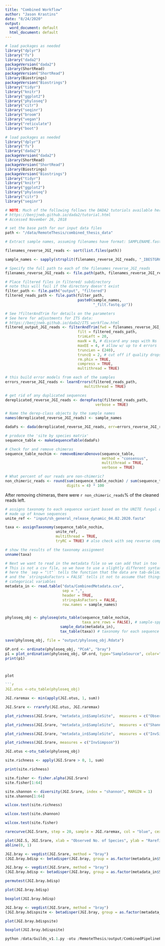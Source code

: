 ```yaml
---
title: "Combined Workflow"
author: "Jason Krastins"
date: "8/24/2020"
output:
  word_document: default
  html_document: default
---
```


```r
# load packages as needed
library("dplyr")
library("fs")
library("dada2")
packageVersion("dada2")
library(ShortRead)
packageVersion("ShortRead")
library(Biostrings)
packageVersion("Biostrings")
library("tidyr")
library("knitr")
library("ggplot2")
library("phyloseq")
library("citr")
library("seqinr")
library("broom")
library("vegan")
library("reticulate")
library("boot")

```


```r
# load packages as needed
library("dplyr")
library("fs")
library("dada2")
packageVersion("dada2")
library(ShortRead)
packageVersion("ShortRead")
library(Biostrings)
packageVersion("Biostrings")
library("tidyr")
library("knitr")
library("ggplot2")
library("phyloseq")
library("citr")
library("seqinr")


```

```r
# NOTE: Much of the following follows the DADA2 tutorials available here:
# https://benjjneb.github.io/dada2/tutorial.html
# Accessed November 26, 2018

# set the base path for our input data files
path <- "/data/RemoteThesis/combined_thesis_data"

# Extract sample names, assuming filenames have format: SAMPLENAME.fastq

filenames_reverse_JGI_reads <- sort(list.files(path))

sample_names <- sapply(strsplit(filenames_reverse_JGI_reads, "_IBESTGRC_JU_988_R2_ITS-hdr.fastq"), `[`, 1)

# Specify the full path to each of the filenames_reverse_JGI_reads
filenames_reverse_JGI_reads <- file.path(path, filenames_reverse_JGI_reads)
```

```r
# Place filtered files in filtered/ subdirectory
# note this will fail if the directory doesn't exist
filter_path <- file.path("output", "filtered")
filtered_reads_path <- file.path(filter_path,
                                 paste0(sample_names,
                                        "_filt.fastq.gz"))

# See ?filterAndTrim for details on the parameters
# See here for adjustments for ITS data:
# https://benjjneb.github.io/dada2/ITS_workflow.html
filtered_output_JGI_reads <- filterAndTrim(fwd = filenames_reverse_JGI_reads,
                                 filt = filtered_reads_path,           
                                 trimLeft = 20,
                                 maxN = 0, # discard any seqs with Ns
                                 maxEE = 4, # allow w/ up to 4 errors
                                 truncLen = (240),
                                 truncQ = 2, # cut off if quality drops here
                                 rm.phix = TRUE,
                                 compress = TRUE,
                                 multithread = TRUE)
```


```r
# this build error models from each of the samples
errors_reverse_JGI_reads <- learnErrors(filtered_reads_path,
                                    multithread = TRUE)
```


```r
# get rid of any duplicated sequences
dereplicated_reverse_JGI_reads <- derepFastq(filtered_reads_path,
                                         verbose = TRUE)

# Name the derep-class objects by the sample names
names(dereplicated_reverse_JGI_reads) <- sample_names
```

```r
dadaFs <- dada(dereplicated_reverse_JGI_reads, err=errors_reverse_JGI_reads, multithread=TRUE)
```

```r
# produce the 'site by species matrix'
sequence_table <- makeSequenceTable(dadaFs)
```


```r
# Check for and remove chimeras
sequence_table_nochim <- removeBimeraDenovo(sequence_table,
                                            method = "consensus",
                                            multithread = TRUE,
                                            verbose = TRUE)

# What percent of our reads are non-chimeric?
non_chimeric_reads <- round(sum(sequence_table_nochim) / sum(sequence_table),
                            digits = 4) * 100
```

After removing chimeras, there were `r non_chimeric_reads`% of the cleaned reads left.

```r
# assigns taxonomy to each sequence variant based on the UNITE fungal database
# made up of known sequences
unite_ref <- "input/sh_general_release_dynamic_04.02.2020.fasta"

taxa <- assignTaxonomy(sequence_table_nochim,
                       unite_ref,
                       multithread = TRUE,
                       tryRC = TRUE) # also check with seq reverse compliments

# show the results of the taxonomy assignment
unname(taxa)
```


```r

# Next we want to read in the metadata file so we can add that in too
# This is not a csv file, so we have to use a slightly different syntax
# here the `sep = "\t"` tells the function that the data are tab-delimited
# and the `stringsAsFactors = FALSE` tells it not to assume that things are
# categorical variables
metadata_in <- read.table("data/CombinedMetadata.csv",
                          sep = ",",
                          header = TRUE,
                          stringsAsFactors = FALSE,
                          row.names = sample_names)


phyloseq_obj <- phyloseq(otu_table(sequence_table_nochim,
                                   taxa_are_rows = FALSE), # sample-spp matrix
                         sample_data(metadata_in),
                         tax_table(taxa)) # taxonomy for each sequence variant

save(phyloseq_obj, file = "output/phyloseq_obj.Rdata")


```

```r
GP.ord <- ordinate(phyloseq_obj, "PCoA", "bray")
p1 = plot_ordination(phyloseq_obj, GP.ord, type="SampleSource", color="SampleSite", title="Sample Site")
print(p1)



plot

```r
JGI.otus <-otu_table(phyloseq_obj)
```

```r
JGI.raremax <- min(apply(JGI.otus, 1, sum))
```

```r
JGI.Srare <- rrarefy(JGI.otus, JGI.raremax)
```


```r
plot_richness(JGI.Srare, "metadata_in$SampleSite",  measures = c("Observed"))

plot_richness(JGI.Srare, "metadata_in$SampleSite",  measures = c("Shannon"))

plot_richness(JGI.Srare, "metadata_in$SampleSite",  measures = c("InvSimpson"))

plot_richness(JGI.Srare, measures = c("InvSimpson"))
```


```r
JGI.otus <-otu_table(phyloseq_obj)
```


```r
site.richness <- apply(JGI.Srare > 0, 1, sum)

print(site.richness)
```

```r
site.fisher <- fisher.alpha(JGI.Srare)
site.fisher[1:64]

```

```r
site.shannon <- diversity(JGI.Srare, index = "shannon", MARGIN = 1)
site.shannon[1:64]

```


```r
wilcox.test(site.richness)

wilcox.test(site.shannon)

wilcox.test(site.fisher)
```


```r
rarecurve(JGI.Srare, step = 20, sample = JGI.raremax, col = "blue", cex = 0.6 )

```



```r
plot(JGI.S, JGI.Srare, xlab = "Observed No. of Species", ylab = "Rarefied No. of Species")
abline(0, 1)
```

```r
JGI.bray <- vegdist(JGI.Srare, method = "bray")
(JGI.bray.bdisp <- betadisper(JGI.bray, group = as.factor(metadata_in$SampleSource)))
```

```r
JGI.bray <- vegdist(JGI.Srare, method = "bray")
(JGI.bray.bdisp <- betadisper(JGI.bray, group = as.factor(metadata_in$SampleSite)))
```


```r
permutest(JGI.bray.bdisp)
```
```r
plot(JGI.bray.bdisp)

```

```r
boxplot(JGI.bray.bdisp)
```


```r
JGI.bray <- vegdist(JGI.Srare, method = "bray")
(JGI.bray.bdispsite <- betadisper(JGI.bray, group = as.factor(metadata_in$SampleSite)))
```

```r
plot(JGI.bray.bdispsite)
```

```r
boxplot(JGI.bray.bdispsite)
```



```python
python /data/Guilds_v1.1.py -otu /RemoteThesis/output/CombinedPipelineProducts.RData -db fungi -m -u

```

